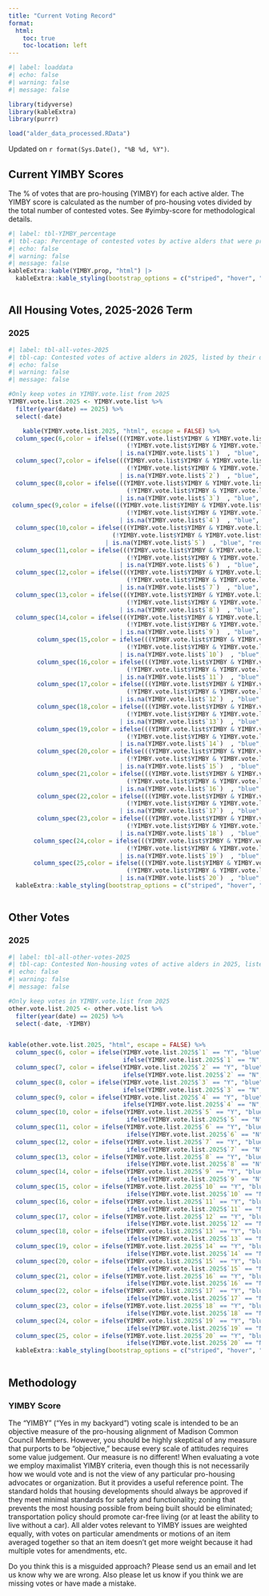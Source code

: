 ```yaml
---
title: "Current Voting Record"
format: 
  html:
    toc: true
    toc-location: left
---
```


```r
#| label: loaddata
#| echo: false
#| warning: false
#| message: false

library(tidyverse)
library(kableExtra)
library(purrr)

load("alder_data_processed.RData")

```


Updated on `r format(Sys.Date(), "%B %d, %Y")`.

## Current YIMBY Scores


The % of votes that are pro-housing (YIMBY) for each active alder. The YIMBY score is calculated as the number of pro-housing votes divided by the total number of contested votes.  See #yimby-score for methodological details.

```r
#| label: tbl-YIMBY_percentage
#| tbl-cap: Percentage of contested votes by active alders that were pro-housing (YIMBY).
#| echo: false
#| warning: false
#| message: false
kableExtra::kable(YIMBY.prop, "html") |>
  kableExtra::kable_styling(bootstrap_options = c("striped", "hover", "condensed", "responsive"))



```

## All Housing Votes, 2025-2026 Term


### 2025

```r
#| label: tbl-all-votes-2025
#| tbl-cap: Contested votes of active alders in 2025, listed by their district. YIMBY votes in blue, anti-YIMBY votes in red.
#| echo: false
#| warning: false
#| message: false

#Only keep votes in YIMBY.vote.list from 2025
YIMBY.vote.list.2025 <- YIMBY.vote.list %>%
  filter(year(date) == 2025) %>%
  select(-date)

    kable(YIMBY.vote.list.2025, "html", escape = FALSE) %>%
  column_spec(6,color = ifelse(((YIMBY.vote.list$YIMBY & YIMBY.vote.list$`1` == "Y") |
                                 (!YIMBY.vote.list$YIMBY & YIMBY.vote.list$`1` == "N"))
                               | is.na(YIMBY.vote.list$`1`)  , "blue", "red")) %>%
  column_spec(7,color = ifelse(((YIMBY.vote.list$YIMBY & YIMBY.vote.list$`2` == "Y") |
                                 (!YIMBY.vote.list$YIMBY & YIMBY.vote.list$`2` == "N"))
                               | is.na(YIMBY.vote.list$`2`)  , "blue", "red")) %>%
  column_spec(8,color = ifelse(((YIMBY.vote.list$YIMBY & YIMBY.vote.list$`3` == "Y") |
                                 (!YIMBY.vote.list$YIMBY & YIMBY.vote.list$`3` == "N"))
                               | is.na(YIMBY.vote.list$`3`)  , "blue", "red")) %>%
 column_spec(9,color = ifelse(((YIMBY.vote.list$YIMBY & YIMBY.vote.list$`4` == "Y") |
                                 (!YIMBY.vote.list$YIMBY & YIMBY.vote.list$`4` == "N"))
                               | is.na(YIMBY.vote.list$`4`)  , "blue", "red")) %>%
  column_spec(10,color = ifelse(((YIMBY.vote.list$YIMBY & YIMBY.vote.list$`5` == "Y") |
                             (!YIMBY.vote.list$YIMBY & YIMBY.vote.list$`5` == "N"))
                           | is.na(YIMBY.vote.list$`5`)  , "blue", "red")) %>%
  column_spec(11,color = ifelse(((YIMBY.vote.list$YIMBY & YIMBY.vote.list$`6` == "Y") |
                                 (!YIMBY.vote.list$YIMBY & YIMBY.vote.list$`6` == "N"))
                               | is.na(YIMBY.vote.list$`6`)  , "blue", "red")) %>%
  column_spec(12,color = ifelse(((YIMBY.vote.list$YIMBY & YIMBY.vote.list$`7` == "Y") |
                                 (!YIMBY.vote.list$YIMBY & YIMBY.vote.list$`7` == "N"))
                               | is.na(YIMBY.vote.list$`7`)  , "blue", "red")) %>%
  column_spec(13,color = ifelse(((YIMBY.vote.list$YIMBY & YIMBY.vote.list$`8` == "Y") |
                                 (!YIMBY.vote.list$YIMBY & YIMBY.vote.list$`8` == "N"))
                               | is.na(YIMBY.vote.list$`8`)  , "blue", "red")) %>%
  column_spec(14,color = ifelse(((YIMBY.vote.list$YIMBY & YIMBY.vote.list$`9` == "Y") |
                                 (!YIMBY.vote.list$YIMBY & YIMBY.vote.list$`9` == "N"))
                               | is.na(YIMBY.vote.list$`9`)  , "blue", "red")) %>%
        column_spec(15,color = ifelse(((YIMBY.vote.list$YIMBY & YIMBY.vote.list$`10` == "Y") |
                                 (!YIMBY.vote.list$YIMBY & YIMBY.vote.list$`10` == "N"))
                               | is.na(YIMBY.vote.list$`10`)  , "blue", "red")) %>%
        column_spec(16,color = ifelse(((YIMBY.vote.list$YIMBY & YIMBY.vote.list$`11` == "Y") |
                                 (!YIMBY.vote.list$YIMBY & YIMBY.vote.list$`11` == "N"))
                               | is.na(YIMBY.vote.list$`11`)  , "blue", "red")) %>%
        column_spec(17,color = ifelse(((YIMBY.vote.list$YIMBY & YIMBY.vote.list$`12` == "Y") |
                                 (!YIMBY.vote.list$YIMBY & YIMBY.vote.list$`12` == "N"))
                               | is.na(YIMBY.vote.list$`12`)  , "blue", "red")) %>%
        column_spec(18,color = ifelse(((YIMBY.vote.list$YIMBY & YIMBY.vote.list$`13` == "Y") |
                                 (!YIMBY.vote.list$YIMBY & YIMBY.vote.list$`13` == "N"))
                               | is.na(YIMBY.vote.list$`13`)  , "blue", "red")) %>%
        column_spec(19,color = ifelse(((YIMBY.vote.list$YIMBY & YIMBY.vote.list$`14` == "Y") |
                                 (!YIMBY.vote.list$YIMBY & YIMBY.vote.list$`14` == "N"))
                               | is.na(YIMBY.vote.list$`14`)  , "blue", "red")) %>%
        column_spec(20,color = ifelse(((YIMBY.vote.list$YIMBY & YIMBY.vote.list$`15` == "Y") |
                                 (!YIMBY.vote.list$YIMBY & YIMBY.vote.list$`15` == "N"))
                               | is.na(YIMBY.vote.list$`15`)  , "blue", "red")) %>%
        column_spec(21,color = ifelse(((YIMBY.vote.list$YIMBY & YIMBY.vote.list$`16` == "Y") |
                                 (!YIMBY.vote.list$YIMBY & YIMBY.vote.list$`16` == "N"))
                               | is.na(YIMBY.vote.list$`16`)  , "blue", "red")) %>%
        column_spec(22,color = ifelse(((YIMBY.vote.list$YIMBY & YIMBY.vote.list$`17` == "Y") |
                                 (!YIMBY.vote.list$YIMBY & YIMBY.vote.list$`17` == "N"))
                               | is.na(YIMBY.vote.list$`17`)  , "blue", "red")) %>%
        column_spec(23,color = ifelse(((YIMBY.vote.list$YIMBY & YIMBY.vote.list$`18` == "Y") |
                                 (!YIMBY.vote.list$YIMBY & YIMBY.vote.list$`18` == "N"))
                               | is.na(YIMBY.vote.list$`18`)  , "blue", "red")) %>%
       column_spec(24,color = ifelse(((YIMBY.vote.list$YIMBY & YIMBY.vote.list$`19` == "Y") |
                                 (!YIMBY.vote.list$YIMBY & YIMBY.vote.list$`19` == "N"))
                               | is.na(YIMBY.vote.list$`19`)  , "blue", "red")) %>%
       column_spec(25,color = ifelse(((YIMBY.vote.list$YIMBY & YIMBY.vote.list$`20` == "Y") |
                                 (!YIMBY.vote.list$YIMBY & YIMBY.vote.list$`20` == "N"))
                               | is.na(YIMBY.vote.list$`20`)  , "blue", "red")) %>%
  kableExtra::kable_styling(bootstrap_options = c("striped", "hover", "condensed", "responsive"))



```







## Other Votes

### 2025


```r
#| label: tbl-all-other-votes-2025
#| tbl-cap: Contested Non-housing votes of active alders in 2025, listed by their district. Yes votes in blue, No votes in red.
#| echo: false
#| warning: false
#| message: false

#Only keep votes in YIMBY.vote.list from 2025
other.vote.list.2025 <- other.vote.list %>%
  filter(year(date) == 2025) %>%
  select(-date, -YIMBY) 


kable(other.vote.list.2025, "html", escape = FALSE) %>%
  column_spec(6, color = ifelse(YIMBY.vote.list.2025$`1` == "Y", "blue", 
                                ifelse(YIMBY.vote.list.2025$`1` == "N", "red", "black"))) %>%
  column_spec(7, color = ifelse(YIMBY.vote.list.2025$`2` == "Y", "blue", 
                                ifelse(YIMBY.vote.list.2025$`2` == "N", "red", "black"))) %>%
  column_spec(8, color = ifelse(YIMBY.vote.list.2025$`3` == "Y", "blue", 
                                ifelse(YIMBY.vote.list.2025$`3` == "N", "red", "black"))) %>%
  column_spec(9, color = ifelse(YIMBY.vote.list.2025$`4` == "Y", "blue", 
                                ifelse(YIMBY.vote.list.2025$`4` == "N", "red", "black"))) %>%
  column_spec(10, color = ifelse(YIMBY.vote.list.2025$`5` == "Y", "blue", 
                                 ifelse(YIMBY.vote.list.2025$`5` == "N", "red", "black"))) %>%
  column_spec(11, color = ifelse(YIMBY.vote.list.2025$`6` == "Y", "blue", 
                                 ifelse(YIMBY.vote.list.2025$`6` == "N", "red", "black"))) %>%
  column_spec(12, color = ifelse(YIMBY.vote.list.2025$`7` == "Y", "blue", 
                                 ifelse(YIMBY.vote.list.2025$`7` == "N", "red", "black"))) %>%
  column_spec(13, color = ifelse(YIMBY.vote.list.2025$`8` == "Y", "blue", 
                                 ifelse(YIMBY.vote.list.2025$`8` == "N", "red", "black"))) %>%
  column_spec(14, color = ifelse(YIMBY.vote.list.2025$`9` == "Y", "blue", 
                                 ifelse(YIMBY.vote.list.2025$`9` == "N", "red", "black"))) %>%
  column_spec(15, color = ifelse(YIMBY.vote.list.2025$`10` == "Y", "blue", 
                                 ifelse(YIMBY.vote.list.2025$`10` == "N", "red", "black"))) %>%
  column_spec(16, color = ifelse(YIMBY.vote.list.2025$`11` == "Y", "blue", 
                                 ifelse(YIMBY.vote.list.2025$`11` == "N", "red", "black"))) %>%
  column_spec(17, color = ifelse(YIMBY.vote.list.2025$`12` == "Y", "blue", 
                                 ifelse(YIMBY.vote.list.2025$`12` == "N", "red", "black"))) %>%
  column_spec(18, color = ifelse(YIMBY.vote.list.2025$`13` == "Y", "blue", 
                                 ifelse(YIMBY.vote.list.2025$`13` == "N", "red", "black"))) %>%
  column_spec(19, color = ifelse(YIMBY.vote.list.2025$`14` == "Y", "blue", 
                                 ifelse(YIMBY.vote.list.2025$`14` == "N", "red", "black"))) %>%
  column_spec(20, color = ifelse(YIMBY.vote.list.2025$`15` == "Y", "blue", 
                                 ifelse(YIMBY.vote.list.2025$`15` == "N", "red", "black"))) %>%
  column_spec(21, color = ifelse(YIMBY.vote.list.2025$`16` == "Y", "blue", 
                                 ifelse(YIMBY.vote.list.2025$`16` == "N", "red", "black"))) %>%
  column_spec(22, color = ifelse(YIMBY.vote.list.2025$`17` == "Y", "blue", 
                                 ifelse(YIMBY.vote.list.2025$`17` == "N", "red", "black"))) %>%
  column_spec(23, color = ifelse(YIMBY.vote.list.2025$`18` == "Y", "blue", 
                                 ifelse(YIMBY.vote.list.2025$`18` == "N", "red", "black"))) %>%
  column_spec(24, color = ifelse(YIMBY.vote.list.2025$`19` == "Y", "blue", 
                                 ifelse(YIMBY.vote.list.2025$`19` == "N", "red", "black"))) %>%
  column_spec(25, color = ifelse(YIMBY.vote.list.2025$`20` == "Y", "blue", 
                                 ifelse(YIMBY.vote.list.2025$`20` == "N", "red", "black"))) %>%
  kableExtra::kable_styling(bootstrap_options = c("striped", "hover", "condensed", "responsive"))



```


  





## Methodology

### YIMBY Score

The "YIMBY" ("Yes in my backyard") voting scale is intended to be an objective measure of the pro-housing alignment of Madison Common Council Members. However, you should be highly skeptical of any measure that purports to be "objective," because every scale of attitudes requires some value judgement. Our measure is no different! When evaluating a vote we employ maximalist YIMBY criteria, even though this is not necessarily how we would vote and is not the view of any particular pro-housing advocates or organization. But it provides a useful reference point. The standard holds that housing developments should always be approved if they meet minimal standards for safety and functionality; zoning that prevents the most housing possible from being built should be eliminated; transportation policy should promote car-free living (or at least the ability to live without a car). All alder votes relevant to YIMBY issues are weighted equally, with votes on particular amendments or motions of an item averaged together so that an item doesn't get more weight because it had multiple votes for amendments, etc. 

Do you think this is a misguided approach? Please send us an email and let us know why we are wrong. Also please let us know if you think we are missing votes or have made a mistake.


